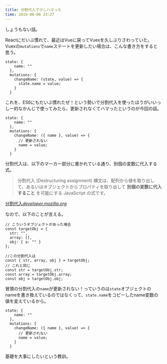 ```yaml
---
title: 分割代入で少しハマった
time: 2019-08-06 23:27
---
```


しょうもない話。

Reactにだいぶ慣れて、最近はVueに戻ってVuexを久しぶりさわっていた。  
Vuexの`mutations`で`name`ステートを更新したい場合は、こんな書き方をすると思う。

```
state: {
    name: ""
  },
  mutations: {
    changeName: (state, value) => {
      state.name = value;
    }
  }
```

これを、ES6にもだいぶ慣れたぜ！という勢いで分割代入を使ったほうがいいっしー的なかんじで使ってみたら、更新されなくてハマったというのが今回の話。

```
state: {
    name: ""
  },
  mutations: {
    changeName: ({ name }, value) => {
      // 更新されない
      name = value;
    }
  }
```

分割代入は、以下のマーカー部分に書かれている通り、別個の変数に代入する式。

> 分割代入 (Destructuring assignment) 構文は、配列から値を取り出して、あるいはオブジェクトからプロパティを取り出して **別個の変数に代入すること** を可能にする JavaScript の式です。

[分割代入](https://developer.mozilla.org/ja/docs/Web/JavaScript/Reference/Operators/Destructuring_assignment)<cite class="hatena-citation"><a href="https://developer.mozilla.org/ja/docs/Web/JavaScript/Reference/Operators/Destructuring_assignment">developer.mozilla.org</a></cite>

なので、以下のことが言える。

```
// こういうオブジェクトがあった場合
const targetObj = {
  str: "",
  array: [],
  obj: { a: "" }
};

//この分割代入は
const { str, array, obj } = targetObj;
// これと同じ
const str = targetObj.str;
const array = targetObj.array;
const obj = targetObj.obj;
```

冒頭の分割代入の`name`が更新されない！っていうのは`state`オブジェクトのnameを書き換えているのではなくって、`state.name`をコピーしたname変数の値を変えているから。

```
state: {
    name: ""
  },
  mutations: {
    changeName: ({ name }, value) => {
      // 更新されない
      name = value;
    }
  }
```

基礎を大事にしたいという教訓。
